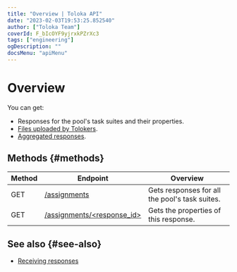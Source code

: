 ```yaml
---
title: "Overview | Toloka API"
date: "2023-02-03T19:53:25.852540"
author: ["Toloka Team"]
coverId: F_bIcOYF9yjrxkPZrXc3
tags: ["engineering"]
ogDescription: ""
docsMenu: "apiMenu"
---
```


# Overview

You can get:

- Responses for the pool's task suites and their properties.
- [Files uploaded by Tolokers](/docs-new/api/attachments).
- [Aggregated responses](/docs-new/api/aggregated-solutions).

## Methods {#methods}

Method | Endpoint | Overview
----- | ----- | -----
GET | [/assignments](/docs-new/api/result) | Gets responses for all the pool's task suites.
GET | [/assignments/<response_id>](/docs-new/api/get-assignment-id) | Gets the properties of this response.

## See also {#see-also}

- [Receiving responses](https://toloka.ai/en/docs/guide/concepts/result-of-eval)
